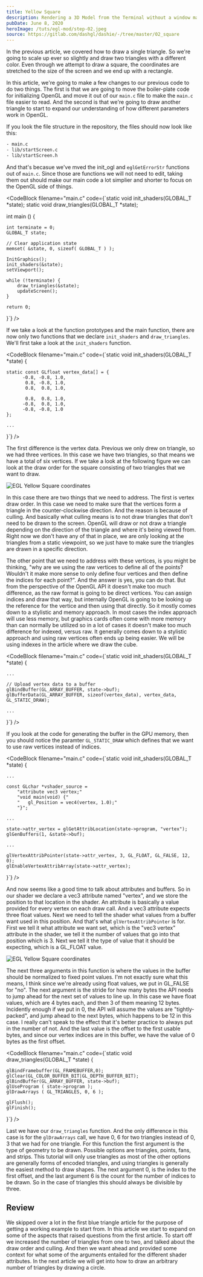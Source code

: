 ```yaml
---
title: Yellow Square
description: Rendering a 3D Model from the Terminal without a window manager.
pubDate: June 8, 2020
heroImage: /tuts/egl-mod/step-02.jpeg
source: https://gitlab.com/dashgl/dashie/-/tree/master/02_square
---
```



In the previous article, we covered how to draw a single triangle. So we're going to scale up ever so slightly 
and draw two triangles with a different color. Even through we attempt to draw a square, the coordinates are stretched 
to the size of the screen and we end up with a rectangle. 

In this article, we're going to make a few changes to our previous code to do two things. The first is that we are going
to move the boiler-plate code for initializing OpenGL and move it out of our `main.c` file to make the `main.c` file easier
to read. And the second is that we're going to draw another triangle to start to expand our understanding of how different
parameters work in OpenGL. 

If you look the file structure in the repository, the files should now look like this: 

```bash
- main.c
- lib/startScreen.c
- lib/startScreen.h
```

And that's becasue we've mved the init_ogl and `eglGetErrorStr` functions out of `main.c`. 
Since those are functions we will not need to edit, taking them out should make our main code a lot simplier and shorter to focus on 
the OpenGL side of things. 

<CodeBlock
    filename="main.c"
    code={`static void init_shaders(GLOBAL_T *state);
static void draw_triangles(GLOBAL_T *state);

int main () {

	int terminate = 0;
	GLOBAL_T state;

	// Clear application state
	memset( &state, 0, sizeof( GLOBAL_T ) );
		
	InitGraphics();
	init_shaders(&state);
	setViewport();

	while (!terminate) {
		draw_triangles(&state);
		updateScreen();
	}

	return 0;
}`}
/>

If we take a look at the function prototypes and the main function, there are now only two functions that we declare 
`init_shaders` and `draw_triangles`. We'll first take a look at the `init_shaders` function. 

<CodeBlock
    filename="main.c"
    code={`static void init_shaders(GLOBAL_T *state) {

	static const GLfloat vertex_data[] = {
		  -0.8, -0.8, 1.0,
		   0.8, -0.8, 1.0,
		   0.8,  0.8, 1.0,

		   0.8,  0.8, 1.0,
		  -0.8,  0.8, 1.0,
		  -0.8, -0.8, 1.0
	};

	...

}`}
/>

The first difference is the vertex data. Previous we only drew on triangle, so we had three vertices. 
In this case we have two triangles, so that means we have a total of six vertices. If we take a look at the following figure
we can look at the draw order for the square consisting of two triangles that we want to draw. 

![EGL Yellow Square coordinates](/tuts/egl-mod/cartesian_square.png)

In this case there are two things that we need to address. The first is vertex draw order. In this case we need to make sure that the vertices form a triangle in the counter-clockwise direction. And the reason is because of culling. And basically what culling means is to not draw triangles that don't need to be drawn to the screen. OpenGL will draw or not draw a triangle depending on the direction of the triangle and where it's being viewed from. Right now we don't have any of that in place, we are only looking at the triangles from a static viewpoint, so we just have to make sure the triangles are drawn in a specific direction. 

The other point that we need to address with these vertices, is you might be thinking, "why are we using the raw vertices to define all of the points? Wouldn't it make more sense to only define four vertices and then define the indices for each point?". And the answer is yes, you can do that. But from the perspective of the OpenGL API it doesn't make too much difference, as the raw format is going to be direct vertices. You can assign indices and draw that way, but internally OpenGL is going to be looking up the reference for the vertice and then using that directly. So it mostly comes down to a stylistic and memory approach. In most cases the index approach will use less memory, but graphics cards often come with more memory than can normally be utilized so in a lot of cases it doesn't make too much difference for indexed, versus raw. It generally comes down to a stylistic approach and using raw vertices often ends up being easier. We will be using indexes in the article where we draw the cube. 

<CodeBlock
    filename="main.c"
    code={`static void init_shaders(GLOBAL_T *state) {

	...

	// Upload vertex data to a buffer
	glBindBuffer(GL_ARRAY_BUFFER, state->buf);
	glBufferData(GL_ARRAY_BUFFER, sizeof(vertex_data), vertex_data, GL_STATIC_DRAW);

	...

}`}
/>

If you look at the code for generating the buffer in the GPU memory, then you should notice the paramter `GL_STATIC_DRAW` which defines that we want to use raw vertices instead of indices. 

<CodeBlock
    filename="main.c"
    code={`static void init_shaders(GLOBAL_T *state) {

	...

	const GLchar *vshader_source =
		"attribute vec3 vertex;"
		"void main(void) {"
		"	gl_Position = vec4(vertex, 1.0);"
		"}";
	
	...
	
	state->attr_vertex = glGetAttribLocation(state->program, "vertex");
	glGenBuffers(1, &state->buf);

	...

	glVertexAttribPointer(state->attr_vertex, 3, GL_FLOAT, GL_FALSE, 12, 0);
	glEnableVertexAttribArray(state->attr_vertex);

}`}
/>

And now seems like a good time to talk about attributes and buffers. So in our shader we declare a vec3 attribute named "vertex", and we store the position to that location in the shader. An attribute is basically a value provided for every vertex on each draw call. And a vec3 attribute expects three float values. Next we need to tell the shader what values from a buffer want used in this position. And that's what `glVertexAttribPointer` is for. First we tell it what attribute we want set, which is the "vec3 vertex" attribute in the shader, we tell it the number of values that go into that position which is 3. Next we tell it the type of value that it should be expecting, which is a GL_FLOAT value. 

![EGL Yellow Square coordinates](/tuts/egl-mod/slots.png)

The next three arguments in this function is where the values in the buffer should be normalized to fixed point values. I'm not exactly sure what this means, I think since we're already using float values, we put in GL_FALSE for "no". The next argument is the stride for how many bytes the API needs to jump ahead for the next set of values to line up. In this case we have float values, which are 4 bytes each, and then 3 of them meaning 12 bytes. Incidently enough if we put in 0, the API will assume the values are "tightly-packed", and jump ahead to the next bytes, which happens to be 12 in this case. I really can't speak to the effect that it's better practice to always put in the number of not. And the last value is the offset to the first usable bytes, and since our vertex indices are in this buffer, we have the value of 0 bytes as the first offset. 

<CodeBlock
    filename="main.c"
    code={`static void draw_triangles(GLOBAL_T *state) {
	
	glBindFramebuffer(GL_FRAMEBUFFER,0);
	glClear(GL_COLOR_BUFFER_BIT|GL_DEPTH_BUFFER_BIT);
	glBindBuffer(GL_ARRAY_BUFFER, state->buf);
	glUseProgram ( state->program );
	glDrawArrays ( GL_TRIANGLES, 0, 6 );

	glFlush();
	glFinish();

}`}
/>

Last we have our `draw_triangles` function. And the only difference in this case is for the `glDrawArrays` call, we have 0, 6 for two triangles instead of 0, 3 that we had for one triangle. For this function the first argument is the type of geometry to be drawn. Possible options are triangles, points, fans, and strips. This tutorial will only use triangles as most of the other options are generally forms of encoded triangles, and using triangles is generally the easiest method to draw shapes. The next argument 0, is the index to the first offset, and the last argument 6 is the count for the number of indices to be drawn. So in the case of triangles this should always be divisible by three. 

## Review

We skipped over a lot in the first blue triangle article for the purpose of getting a working example to start from. In this article we start to expand on some of the aspects that raised questions from the first article. To start off we increased the number of triangles from one to two, and talked about the draw order and culling. And then we want ahead and provided some context for what some of the arguments entailed for the different shader attributes. In the next article we will get into how to draw an arbitrary number of triangles by drawing a circle. 